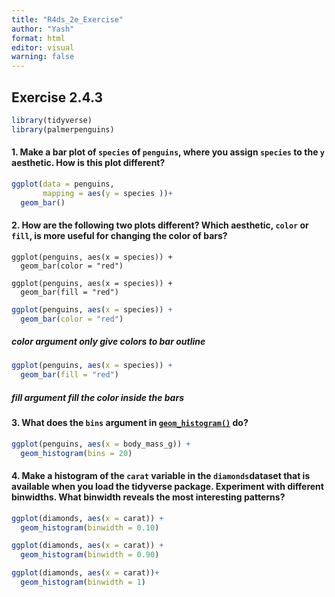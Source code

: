 ```yaml
---
title: "R4ds_2e_Exercise"
author: "Yash"
format: html
editor: visual
warning: false
---
```


## Exercise 2.4.3

```r
library(tidyverse)
library(palmerpenguins)
```

#### 1. Make a bar plot of `species` of `penguins`, where you assign `species` to the `y` aesthetic. How is this plot different?

```r
ggplot(data = penguins,
       mapping = aes(y = species ))+
  geom_bar()
```

#### 2. How are the following two plots different? Which aesthetic, `color` or `fill`, is more useful for changing the color of bars?

```         
ggplot(penguins, aes(x = species)) +
  geom_bar(color = "red")

ggplot(penguins, aes(x = species)) +
  geom_bar(fill = "red")
```

```r
ggplot(penguins, aes(x = species)) +
  geom_bar(color = "red") 
```

##### color argument only give colors to bar outline

```r
ggplot(penguins, aes(x = species)) +
  geom_bar(fill = "red")

```

##### fill argument fill the color inside the bars

#### 3. What does the `bins` argument in [`geom_histogram()`](https://ggplot2.tidyverse.org/reference/geom_histogram.html) do?

```r
ggplot(penguins, aes(x = body_mass_g)) +
  geom_histogram(bins = 20)
```

#### 4. Make a histogram of the `carat` variable in the `diamonds`dataset that is available when you load the tidyverse package. Experiment with different binwidths. What binwidth reveals the most interesting patterns?

```r
ggplot(diamonds, aes(x = carat)) +
  geom_histogram(binwidth = 0.10)

```

```r
ggplot(diamonds, aes(x = carat)) +
  geom_histogram(binwidth = 0.90)
```

```r
ggplot(diamonds, aes(x = carat))+
  geom_histogram(binwidth = 1)
```
